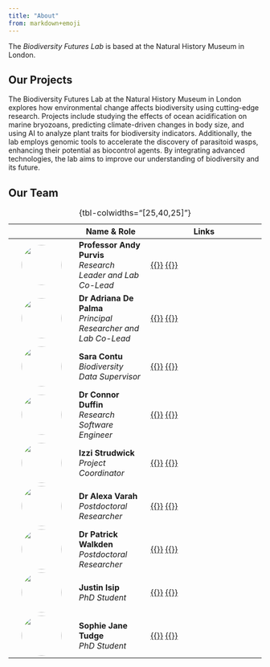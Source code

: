 ```yaml
---
title: "About"
from: markdown+emoji
---
```


The *Biodiversity Futures Lab* is based at the Natural History Museum in London.

## Our Projects

The Biodiversity Futures Lab at the Natural History Museum in London explores how environmental change affects biodiversity using cutting-edge research. Projects include studying the effects of ocean acidification on marine bryozoans, predicting climate-driven changes in body size, and using AI to analyze plant traits for biodiversity indicators. Additionally, the lab employs genomic tools to accelerate the discovery of parasitoid wasps, enhancing their potential as biocontrol agents. By integrating advanced technologies, the lab aims to improve our understanding of biodiversity and its future.

## Our Team

|                                                                 | Name & Role                                                          | Links                                                                                                         |
|:---------------------------------------------------------------:|----------------------------------------------------------------------|---------------------------------------------------------------------------------------------------------------|
| ![](images/andy.jpg){width=80px style="border-radius: 50%;"}    | **Professor Andy Purvis**  <br> *Research Leader and Lab Co-Lead*    | [{{<fa laptop>}}](https://www.google.com/) [{{<fa brands github>}}](https://github.com/andypurvis)            |
| ![](images/adriana.jpg){width=80px style="border-radius: 50%;"} | **Dr Adriana De Palma**  <br> *Principal Researcher and Lab Co-Lead* | [{{<fa laptop>}}](https://adrianadepalma.com/) [{{<fa brands github>}}](https://github.com/adrianadepalma)    |
| ![](images/sara.png){width=80px style="border-radius: 50%;"}    | **Sara Contu**  <br> *Biodiversity Data Supervisor*                  | [{{<fa laptop>}}](https://www.google.com/) [{{<fa brands github>}}](https://github.com/sarac6)                |
| ![](images/connor.jpg){width=80px style="border-radius: 50%;"}  | **Dr Connor Duffin**  <br> *Research Software Engineer*              | [{{<fa laptop>}}](https://connor-duffin.github.io) [{{<fa brands github>}}](https://github.com/connor-duffin) |
| ![](images/izzi.png){width=80px style="border-radius: 50%;"}    | **Izzi Strudwick**  <br> *Project Coordinator*                       | [{{<fa laptop>}}](https://www.google.com/) [{{<fa brands github>}}](https://github.com/)                      |
| ![](images/alexa.jpg){width=80px style="border-radius: 50%;"}   | **Dr Alexa Varah**  <br> *Postdoctoral Researcher*                   | [{{<fa laptop>}}](https://www.google.com/) [{{<fa brands github>}}](https://github.com/alexavarah)            |
| ![](images/patrick.jpg){width=80px style="border-radius: 50%;"} | **Dr Patrick Walkden**  <br> *Postdoctoral Researcher*               | [{{<fa laptop>}}](https://www.google.com/) [{{<fa brands github>}}](https://github.com/pwalkden95)            |
| ![](images/justin.jpg){width=80px style="border-radius: 50%;"}  | **Justin Isip**  <br> *PhD Student*                                  | [{{<fa laptop>}}](https://www.google.com/) [{{<fa brands github>}}](https://github.com/)                      |
| ![](images/sophie.png){width=80px style="border-radius: 50%;"}  | **Sophie Jane Tudge**  <br> *PhD Student*                            | [{{<fa laptop>}}](https://www.google.com/) [{{<fa brands github>}}](https://github.com/)                      |

: {tbl-colwidths="[25,40,25]"}
